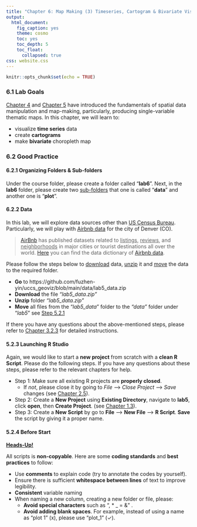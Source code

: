 ```yaml
---
title: "Chapter 6: Map Making (3) Timeseries, Cartogram & Bivariate Visualization"
output: 
  html_document:
    fig_caption: yes
    theme: cosmo
    toc: yes
    toc_depth: 5
    toc_float: 
      collapsed: true
css: website.css
---
```


```r
knitr::opts_chunk$set(echo = TRUE)
```

### 6.1 Lab Goals

[Chapter 4](https://fuzhen-yin.github.io/uccs_geoviz/lab4.html) and [Chapter 5](https://fuzhen-yin.github.io/uccs_geoviz/lab5.html) have introduced the fundamentals of spatial data manipulation and map-making, particularly, producing single-variable thematic maps. In this chapter, we will learn to: 

* visualize **time series** data
* create **cartograms**
* make **bivariate** choropleth map



### 6.2 Good Practice

#### 6.2.1 Organizing Folders & Sub-folders
Under the course folder, please create a folder called "**lab6**". Next, in the **lab6** folder, please create two [sub-folders]{.ul} that one is called "**data**" and another one is "**plot**". 

#### 6.2.2 Data
In this lab, we will explore data sources other than [US Census Bureau](https://data.census.gov/). Particularly, we will play with [Airbnb data](https://insideairbnb.com/get-the-data/) for the city of Denver (CO). 

> [AirBnb](https://insideairbnb.com/get-the-data/) has published datasets related to [listings]{.ul}, [reviews]{.ul}, and [neighborhoods]{.ul} in major cities or tourist destinations all over the world. [Here](https://docs.google.com/spreadsheets/d/1iWCNJcSutYqpULSQHlNyGInUvHg2BoUGoNRIGa6Szc4/edit?gid=1322284596#gid=1322284596) you can find the data dictionary of [Airbnb data](https://insideairbnb.com/get-the-data/). 



Please follow the steps below to [download]{.ul} data, [unzip]{.ul} it and [move]{.ul} the data to the required folder. 

* **Go** to https://github.com/fuzhen-yin/uccs_geoviz/blob/main/data/lab5_data.zip
* **Download** the file _"lab5_data.zip"_
* **Unzip** folder _"lab5_data.zip"_
* **Move** all files from the "_lab5_data_" folder to the _"data"_ folder under "_lab5_" see [Step 5.2.1](https://fuzhen-yin.github.io/uccs_geoviz/lab5.html#521_Organizing_Folders__Sub-folders) 


If there you have any questions about the above-mentioned steps, please refer to [Chapter 3.2.3](https://fuzhen-yin.github.io/uccs_geoviz/lab3.html#322_Data) for detailed instructions. 


#### 5.2.3 Launching R Studio

Again, we would like to start a **new project** from scratch with a **clean R Script**. Please do the following steps. If you have any questions about these steps, please refer to the relevant chapters for help. 

* Step 1: Make sure all existing R projects are **properly closed**. 
    + If *not*, please close it by going to *File* --> *Close Project* --> *Save* changes (see [Chapter 2.5](https://fuzhen-yin.github.io/uccs_geoviz/lab2.html#25_Close__Exit)). 
* Step 2: Create a **New Project** using **Existing Directory**, navigate to **lab5**, click **open**, then **Create Project**. (see [Chapter 1.3](https://fuzhen-yin.github.io/uccs_geoviz/lab1.html#13_Launching_RStudio)). 
* Step 3: Create a **New Script** by go to **File** --> **New File** --> **R Script**. **Save** the script by giving it a proper name.


#### 5.2.4 Before Start 

:::: {.greenbox data-latex=""}
::: {.left data-latex=""}
[**Heads-Up! **]{.ul}
:::

All scripts is **non-copyable**. Here are some **coding standards** and **best practices** to follow: 

* Use **comments** to explain code (try to annotate the codes by yourself). 
* Ensure there is sufficient **whitespace between lines** of text to improve legibility. 
* **Consistent** variable naming
* When naming a new column, creating a new folder or file, please:
    + **Avoid special characters** such as ", * _ = & " .
    + **Avoid adding blank spaces**. For example, instead of using a name as "plot 1" (x), please use "plot_1" (✓). 

::::